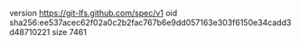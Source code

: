 version https://git-lfs.github.com/spec/v1
oid sha256:ee537acec62f02a0c2b2fac767b6e9dd057163e303f6150e34cadd3d48710221
size 7461
